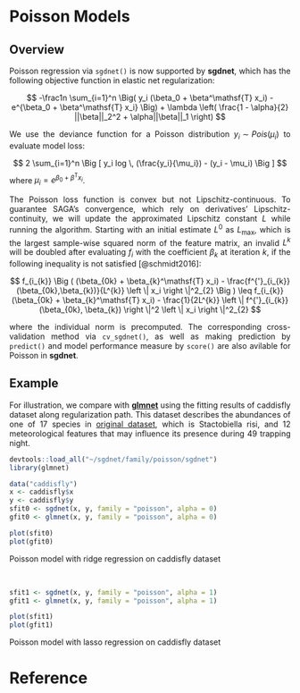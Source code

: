 
# Poisson Models

## Overview 

<p style="text-align:justify;">
Poisson regression via ```sgdnet()``` is now supported by **sgdnet**, which has the following objective function in elastic net regularization:
</p>

$$
-\frac1n \sum_{i=1}^n \Big( y_i (\beta_0 + \beta^\mathsf{T} x_i)
- e^{\beta_0 + \beta^\mathsf{T} x_i} \Big)
+ \lambda \left( \frac{1 - \alpha}{2} ||\beta||_2^2
+ \alpha||\beta||_1 \right)
$$
<p style="text-align:justify;">
We use the deviance function for a Poisson distribution $y_i \sim Pois(\mu_i)$ to evaluate model loss:
</p>

$$
2 \sum_{i=1}^n \Big [ y_i log \, (\frac{y_i}{\mu_i}) - (y_i - \mu_i)  \Big ]
$$
where $\mu_i = e^{\beta_0 + \beta^\mathsf{T} x_i}$.

<p style="text-align:justify;">
The Poisson loss function is convex but not Lipschitz-continuous. To guarantee SAGA's convergence, which rely on derivatives' Lipschitz-continuity, we will update the approximated Lipschitz constant $L$ while running the algorithm. Starting with an initial estimate $L^{0}$ as $L_{\text{max}}$, which is the largest sample-wise squared norm of the feature matrix, an invalid $L^{k}$ will be doubled after evaluating $f_i$ with the coefficient $\beta_{k}$ at iteration $k$, if the following inequality is not satisfied [@schmidt2016]:
</p>

$$
f_{i_{k}} \Big ( (\beta_{0k} + \beta_{k}^\mathsf{T} x_i) - \frac{f^{'}_{i_{k}}(\beta_{0k},\beta_{k})}{L^{k}}  \left \| x_i \right \|^2_{2}  \Big ) \leq f_{i_{k}} (\beta_{0k} + \beta_{k}^\mathsf{T} x_i) - \frac{1}{2L^{k}} \left \| f^{'}_{i_{k}}(\beta_{0k}, \beta_{k}) \right \|^2 \left \| x_i \right \|^2_{2}
$$
<p style="text-align:justify;">
where the individual norm is precomputed. The corresponding cross-validation method via ```cv_sgdnet()```, as well as making prediction by ```predict()``` and model performance measure by ```score()``` are also avilable for Poisson in **sgdnet**.
</p>

## Example

<p style="text-align:justify;">
For illustration, we compare with [**glmnet**](https://cran.r-project.org/web/packages/glmnet/index.html) using the fitting results of caddisfly dataset along regularization path. This dataset describes the abundances of one of 17 species in [original dataset](https://pbil.univ-lyon1.fr/ADE-4/ade4-html/trichometeo.html), which is Stactobiella risi, and 12 meteorological features that may influence its presence during 49 trapping night.
</p>

```r
devtools::load_all("~/sgdnet/family/poisson/sgdnet")
library(glmnet)
```

```r
data("caddisfly")
x <- caddisfly$x
y <- caddisfly$y
sfit0 <- sgdnet(x, y, family = "poisson", alpha = 0)
gfit0 <- glmnet(x, y, family = "poisson", alpha = 0)
```

```r
plot(sfit0)
plot(gfit0)
```

<left>
Poisson model with ridge regression on caddisfly dataset
</left>

<br />
```r
sfit1 <- sgdnet(x, y, family = "poisson", alpha = 1)
gfit1 <- glmnet(x, y, family = "poisson", alpha = 1)
```

```r
plot(sfit1)
plot(gfit1)
```

<left>
Poisson model with lasso regression on caddisfly dataset
</left>

# Reference
